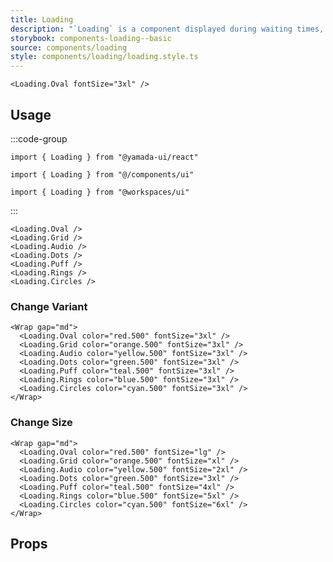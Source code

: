 ```yaml
---
title: Loading
description: "`Loading` is a component displayed during waiting times, such as when data is being loaded."
storybook: components-loading--basic
source: components/loading
style: components/loading/loading.style.ts
---
```


```tsx preview
<Loading.Oval fontSize="3xl" />
```

## Usage

:::code-group

```tsx [package]
import { Loading } from "@yamada-ui/react"
```

```tsx [alias]
import { Loading } from "@/components/ui"
```

```tsx [monorepo]
import { Loading } from "@workspaces/ui"
```

:::

```tsx
<Loading.Oval />
<Loading.Grid />
<Loading.Audio />
<Loading.Dots />
<Loading.Puff />
<Loading.Rings />
<Loading.Circles />
```

### Change Variant

```tsx preview
<Wrap gap="md">
  <Loading.Oval color="red.500" fontSize="3xl" />
  <Loading.Grid color="orange.500" fontSize="3xl" />
  <Loading.Audio color="yellow.500" fontSize="3xl" />
  <Loading.Dots color="green.500" fontSize="3xl" />
  <Loading.Puff color="teal.500" fontSize="3xl" />
  <Loading.Rings color="blue.500" fontSize="3xl" />
  <Loading.Circles color="cyan.500" fontSize="3xl" />
</Wrap>
```

### Change Size

```tsx preview
<Wrap gap="md">
  <Loading.Oval color="red.500" fontSize="lg" />
  <Loading.Grid color="orange.500" fontSize="xl" />
  <Loading.Audio color="yellow.500" fontSize="2xl" />
  <Loading.Dots color="green.500" fontSize="3xl" />
  <Loading.Puff color="teal.500" fontSize="4xl" />
  <Loading.Rings color="blue.500" fontSize="5xl" />
  <Loading.Circles color="cyan.500" fontSize="6xl" />
</Wrap>
```

## Props

<PropsTable name="loading" />
